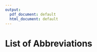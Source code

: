 ```yaml
---
output:
  pdf_document: default
  html_document: default
---
```

# List of Abbreviations {-}

\begin{tabular}{rp{0.2cm}lp{1cm}rp{0.2cm}l}
    AML & & Acute myeloid leukaemia \\
    AKT & & Protein kinase B \\
    ATACseq & & Assay for Transposase-Accessible Chromatin using sequencing \\
    ATP & & Adenosine triphosphate \\
    AUC & & Area under curve \\
    BAFF & & B cell-activating factor \\
    BCR & & B-cell receptor \\
    BH & & Benjamini-Hochberg \\
    BMSC & & Mesenchymal bone marrow stromal cell \\
    BTK & & Bruton’s tyrosine kinase \\
    CD40L & & CD40 Ligand \\
    CDF & & Cumulative Distribution Function \\
    ChIPseq & & Chromatin immunoprecipitation sequencing \\
    CLL & & Chronic lymphocytic leukemia \\
    CNV & & Copy number variation \\
    CpG ODN & & CpG oligodeoxynucleotides \\
    DMSO & & Dimethyl sulfoxide  \\
    DNA & & Deoxyribonucleic acid  \\
    DNAseq & & DNA sequencing \\
    ERK & & Ras-dependent extracellular signal-regulated kinase \\
    FBS & & Fetal bovine serum \\
    FDC & & Follicular dendritic cell \\
    FDR & & False discovery rate \\
    GSEA & & Gene set enrichment analysis  \\
    IFN$\gamma$ & & Interferon$\gamma$   \\ 
    
\end{tabular}
\newpage   
\begin{tabular}{rp{0.2cm}lp{1cm}rp{0.2cm}l}
    
    
  Ig & & Immunoglobulin \\
    IGHV & & Immunoglobulin heavy chain variable region \\
    IHC & & Immunohistochemistry \\
    IL & & Interleukin \\
    JAK & & Janus kinase \\
    M-CLL & & CLL with somatic hypermutations in IGHV loci \\
    U-CLL & & CLL without somatic hypermutations in IGHV loci \\
    MAPK & & Mitogen-activated protein kinase  \\
    MRD & & Minimal residual disease  \\
    MSCs & & Mesenchymal stromal cells  \\
    NF$\kappa$B & & Nuclear factor kappa-light-chain-enhancer of activated B cells \\
    NLC & & nurselike cell  \\
    NOTCH & & Neurogenic locus notch  \\
    OS & & Overall survival \\
    PBMC & & Peripheral blood mononuclear cells \\
    PCA & & Principal component analysis \\
    PKC & & Protein kinase C \\
    PLC-$\gamma$2 & & phospholipase C $\gamma$ 2 \\
    PI3K & & Phosphoinositide 3-kinase \\
    RNA & & Ribonucleic acid  \\
    RNAseq & & RNA sequencing \\
    SDF1$\alpha$ & & Stromal Cell-Derived Factor-1 alpha  \\
    SF3B1 & & Splicing factor 3B subunit 1 \\
    STAT & & Signal transducer and activator of transcription \\
    
\end{tabular}
\newpage
\begin{tabular}{rp{0.2cm}lp{1cm}rp{0.2cm}l}

  SYK & & Spleen tyrosine kinase \\
    TF & & Transcription factor \\
    TGF$\beta$ & & Transforming growth factor $\beta$ \\
    Th cell & & T-helper cell \\
    TLR & & Toll-like receptor \\ 
    TSS & & Transcription start site \\
    TTFT & & Time to first treatment \\
    TTT & & Time to next treatment \\
    U-CLL & & CLL without somatic hypermutations in IGHV loci \\
    VST & & Variance Stabilising Transformation \\
    WES & & Whole exome sequencing \\
    WGS & & Whole genome sequencing \\
    WT & & Wild type \\
    ZAP70 & & Tyrosine-protein kinase ZAP-70 \\

    
   
\end{tabular}
